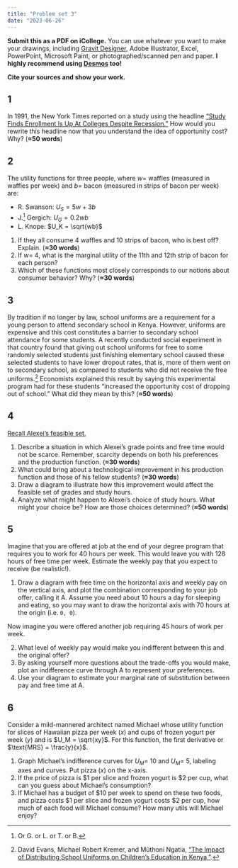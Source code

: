```yaml
---
title: "Problem set 3"
date: "2023-06-26"
---
```



**Submit this as a PDF on iCollege.** You can use whatever you want to make your drawings, including [Gravit Designer](https://gravit.io/), Adobe Illustrator, Excel, PowerPoint, Microsoft Paint, or photographed/scanned pen and paper. **I highly recommend using [Desmos](https://www.desmos.com/) too!**

**Cite your sources and show your work.**


## 1

In 1991, the New York Times reported on a study using the headline ["Study Finds Enrollment Is Up At Colleges Despite Recession."](http://www.nytimes.com/1991/12/28/us/study-finds-enrollment-is-up-at-colleges-despite-recession.html) How would you rewrite this headline now that you understand the idea of opportunity cost? Why? (**≈50 words**)


## 2

The utility functions for three people, where $w =$ waffles (measured in waffles per week) and $b =$ bacon (measured in strips of bacon per week) are:

- R. Swanson: $U_S = 5w + 3b$
- J.[^jerry] Gergich: $U_G = 0.2wb$
- L. Knope: $U_K = \sqrt{wb}$

1. If they all consume 4 waffles and 10 strips of bacon, who is best off? Explain. (**≈30 words**)
2. If $w =$ 4, what is the marginal utility of the 11th and 12th strip of bacon for each person?
3. Which of these functions most closely corresponds to our notions about consumer behavior? Why? (**≈30 words**)

[^jerry]: Or G. or L. or T. or B.

## 3

By tradition if no longer by law, school uniforms are a requirement for a young person to attend secondary school in Kenya. However, uniforms are expensive and this cost constitutes a barrier to secondary school attendance for some students. A recently conducted social experiment in that country found that giving out school uniforms for free to some randomly selected students just finishing elementary school caused these selected students to have lower dropout rates, that is, more of them went on to secondary school, as compared to students who did not receive the free uniforms.[^kenya] Economists explained this result by saying this experimental program had for these students "increased the opportunity cost of dropping out of school." What did they mean by this? (**≈50 words**)

[^kenya]: David Evans, Michael Robert Kremer, and Mũthoni Ngatia, ["The Impact of Distributing School Uniforms on Children's Education in Kenya,"](http://documents.worldbank.org/curated/en/311551491549236505/The-impact-of-distributing-school-uniforms-on-children-s-education-in-Kenya).


## 4

[Recall Alexei's feasible set.](https://www.core-econ.org/espp/book/text/04.html#figure-4-11) 

1. Describe a situation in which Alexei's grade points and free time would not be scarce. Remember, scarcity depends on both his preferences and the production function. (**≈30 words**)
2. What could bring about a technological improvement in his production function and those of his fellow students? (**≈30 words**)
3. Draw a diagram to illustrate how this improvement would affect the feasible set of grades and study hours.
4. Analyze what might happen to Alexei's choice of study hours. What might your choice be? How are those choices determined? (**≈50 words**)


## 5

Imagine that you are offered at job at the end of your degree program that requires you to work for 40 hours per week. This would leave you with 128 hours of free time per week. Estimate the weekly pay that you expect to receive (be realistic!).

1. Draw a diagram with free time on the horizontal axis and weekly pay on the vertical axis, and plot the combination corresponding to your job offer, calling it A. Assume you need about 10 hours a day for sleeping and eating, so you may want to draw the horizontal axis with 70 hours at the origin (i.e. `0, 0`).

Now imagine you were offered another job requiring 45 hours of work per week.

2. What level of weekly pay would make you indifferent between this and the original offer?
1. By asking yourself more questions about the trade-offs you would make, plot an indifference curve through A to represent your preferences.
1. Use your diagram to estimate your marginal rate of substitution between pay and free time at A.


## 6

Consider a mild-mannered architect named Michael whose utility function for slices of Hawaiian pizza per week ($x$) and cups of frozen yogurt per week ($y$) and is $U_M = \sqrt{xy}$. For this function, the first derivative or $\text{MRS} = \frac{y}{x}$.

1. Graph Michael's indifference curves for $U_M =$ 10 and $U_M =$ 5, labeling axes and curves. Put pizza ($x$) on the x-axis. 
1. If the price of pizza is <span>$1</span> per slice and frozen yogurt is <span>$2</span> per cup, what can you guess about Michael's consumption?
1. If Michael has a budget of <span>$10</span> per week to spend on these two foods, and pizza costs <span>$1</span> per slice and frozen yogurt costs <span>$2</span> per cup, how much of each food will Michael consume? How many utils will Michael enjoy?
